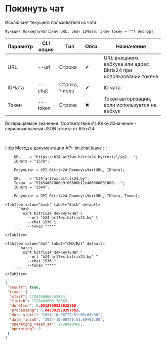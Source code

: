 ﻿---
sidebar_position: 3
---


# Покинуть чат
 Исключает текущего пользователя из чата



`Функция ПокинутьЧат(Знач URL, Знач IDЧата, Знач Токен = "") Экспорт`

  | Параметр | CLI опция | Тип | Обяз. | Назначение |
  |-|-|-|-|-|
  | URL | --url | Строка | &#x2714; | URL внешнего вебхука или адрес Bitrix24 при использовании токена |
  | IDЧата | --chat | Строка, Число | &#x2714; | ID чата |
  | Токен | --token | Строка | &#x2716; | Токен авторизации, если используется не вебхук |

  
  Возвращаемое значение:   Соответствие Из КлючИЗначение - сериализованный JSON ответа от Bitrxi24

<br/>

:::tip
Метод в документации API: [im.chat.leave](https://dev.1c-bitrix.ru/learning/course/?COURSE_ID=93&LESSON_ID=12101)
:::
<br/>


```bsl title="Пример использования для 1С:Предприятие/OneScript"
    URL    = "https://b24-ar17wx.bitrix24.by/rest/1/yg2...";
    IDЧата = "1538";

    Результат = OPI_Bitrix24.ПокинутьЧат(URL, IDЧата);

    URL    = "b24-ar17wx.bitrix24.by";
    Токен  = "91b54d67006e9f06006b12e400000001000...";
    IDЧата = "1540";

    Результат = OPI_Bitrix24.ПокинутьЧат(URL, IDЧата, Токен);
```
    

 <Tabs>
  
    <TabItem value="bash" label="Bash" default>
        ```bash
            oint bitrix24 ПокинутьЧат \
              --url "b24-ar17wx.bitrix24.by" \
              --chat 1536 \
              --token "***"
        ```
    </TabItem>
  
    <TabItem value="bat" label="CMD/Bat" default>
        ```batch
            oint bitrix24 ПокинутьЧат ^
              --url "b24-ar17wx.bitrix24.by" ^
              --chat 1536 ^
              --token "***"
        ```
    </TabItem>
</Tabs>


```json title="Результат"
{
 "result": true,
 "time": {
  "start": 1728409860.62434,
  "finish": 1728409860.70563,
  "duration": 0.0812890529632568,
  "processing": 0.043381929397583,
  "date_start": "2024-10-08T20:51:00+03:00",
  "date_finish": "2024-10-08T20:51:00+03:00",
  "operating_reset_at": 1728410460,
  "operating": 0
 }
}
```

